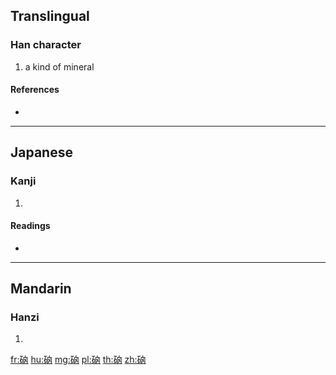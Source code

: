 {{character info/new}}
==Translingual==

===Han character===
{{Han char|rn=112|rad=石|as=06|sn=11|four=|canj=MRHWK}}

# a kind of mineral

====References====
* {{Han ref|kx=0829.510|dkj=24162|hdz=42429.110|uh=7847|ud=30791}}

----

==Japanese==

===Kanji===
{{ja-kanji|grade=|rs=石06}}

# {{defn|lang=ja|sort=石06}}

====Readings====
* {{ja-readings|on=[[どう]] (dō), [[にょう]] (nyō)|kun=|nanori=}}

----

==Mandarin==

===Hanzi===
{{cmn-hanzi|pin=[[náo]] ([[nao2]])|wg=nao<sup>2</sup>}}

# {{defn|lang=cmn|sort=石06}}

[[fr:硇]]
[[hu:硇]]
[[mg:硇]]
[[pl:硇]]
[[th:硇]]
[[zh:硇]]